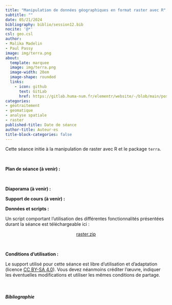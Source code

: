 ```yaml
---
title: "Manipulation de données géographiques en format raster avec R"
subtitle: ""
date: 05/21/2024
bibliography: biblio/session12.bib
nocite: '@*'
csl: geo.csl
author: 
- Malika Madelin
- Paul Passy
image: img/terra.png
about:
  template: marquee
  image: img/terra.png
  image-width: 20em
  image-shape: rounded
  links:
    - icon: github
      text: GitLab
      href: https://gitlab.huma-num.fr/elementr/website/-/blob/main/posts/seance12_raster_terra.qmd
categories: 
- géotraitement
- geomatique
- analyse spatiale
- raster
published-title: Date de séance
author-title: Auteur·es
title-block-categories: false
---
```


Cette séance initie à la manipulation de raster avec R et le package `terra`.

\

**Plan de séance (à venir) :**

\

**Diaporama (à venir) :**

**Support de cours (à venir) :**

**Données et scripts :**

Un script comportant l'utilisation des différentes fonctionnalités présentées durant la séance est téléchargeable ici :

<center><a href="" class="btn btn-success" role="button" aria-disabled="true"><i class="bi bi-cloud-arrow-down"></i> raster.zip</a></center>

\

**Conditions d'utilisation :**

Le support utilisé pour cette séance est libre d'utilisation et d'adaptation (licence [CC BY-SA 4.0](https://creativecommons.org/licenses/by-sa/4.0/deed.fr)). Vous devez néanmoins créditer l'œuvre, indiquer les éventuelles modifications et utiliser les mêmes conditions de partage.

\

##### Bibliographie

::: {#refs}
:::
